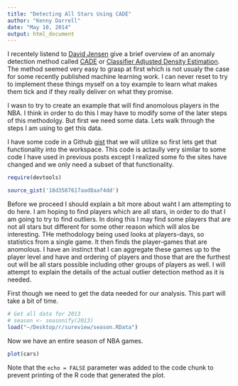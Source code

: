 ```yaml
---
title: "Detecting All Stars Using CADE"
author: "Kenny Darrell"
date: "May 10, 2014"
output: html_document
---
```




I recentely listend to [David Jensen](https://www.cs.umass.edu/faculty/directory/jensen_david) give a brief overview of an anomaly detection method called [CADE](http://people.cs.umass.edu/~lfriedl/pubs/SDM2014-paper.pdf) or [Classifier Adjusted Density Estimation](http://people.cs.umass.edu/~lfriedl/pubs/SDM2014-supp.pdf). The method seemed very easy to grasp at first which is not usualy the case for some recently published machine learning work. I can never reset to try to implement these things myself on a toy example to learn what makes them tick and if they really deliver on what they promise.

I wasn to try to create an example that will find anomolous players in the NBA. I think in order to do this I may have to modify some of the later steps of this methodolgy. But first we need some data. Lets walk through the steps I am using to get this data.

I have some code in a Github [gist](https://gist.github.com/darrkj/18d3587617aad8aaf4dd) that we will utilize so first lets get that functionality into the workspace. This code is actaully very similar to some code I have used in previous posts except I realized some fo the sites have changed and we only need a subset of that functionality.

```r
require(devtools)

source_gist('18d3587617aad8aaf4dd')
```

Before we proceed I should explain a bit more about waht I am attempting to do here. I am hoping to find players which are all stars, in order to do that I am going to try to find outliers. In doing this I may find some players that are not all stars but different for some other reason which will alos be interesting. THe methodology being used looks at players-days, so statistics from a single game. It then finds the player-games that are anomolous. I have an instinct that I can aggregate these games up to the player level and have and ordering of players and those that are the furthest out will be all stars possible including other groups of players as well. I will attempt to explain the details of the actual outlier detection method as it is needed.  

First though we need to get the data needed for our analysis. This part will take a bit of time. 

```r
# Get all data for 2013
# season <- seasonify(2013)
load("~/Desktop/r/sureview/season.RData")
```

Now we have an entire season of NBA games.

```r
plot(cars)
```

Note that the `echo = FALSE` parameter was added to the code chunk to prevent printing of the R code that generated the plot.

